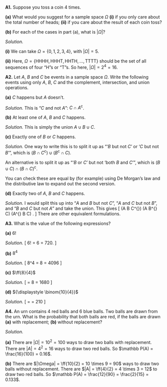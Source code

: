 ::::: {.myq}
**A1.** Suppose you toss a coin 4 times. 

:::: {.subq}
**(a)** What would you suggest for a sample space $\Omega$ **(i)** if you only care about the total number of heads; **(ii)** if you care about the result of each coin toss?
::::

:::: {.subq}
**(b)** For each of the cases in part (a), what is $|\Omega|$?
::::

::: {.myanswers data-latex=""}
*Solution.*

**(i)** We can take $\Omega = \{0,1,2,3,4\}$, with $|\Omega| = 5$.

**(ii)** Here, $\Omega = \{ \text{HHHH}, \text{HHHT}, \text{HHTH},\dots, \text{TTTT} \}$ should be the set of all sequences of four "H"s or "T"s. So here, $|\Omega| = 2^4 = 16$.
:::
:::::


::::: {.myq}
**A2.** Let $A$, $B$ and $C$  be events in a sample space $\Omega$. Write the following events using only $A$, $B$, $C$ and the complement, intersection, and union operations.

:::: {.subq}
**(a)** $C$ happens but $A$ doesn't.

::: {.myanswers data-latex=""}
*Solution.* This is "$C$ and not $A$": $C\cap A^{\mathsf{c}}$.
:::
::::

:::: {.subq}
**(b)** At least one of $A$, $B$ and $C$ happens.

::: {.myanswers data-latex=""}
*Solution.* This is simply the union $A \cup B\cup C$.
:::
::::

:::: {.subq}
**(c)** Exactly one of $B$ or $C$ happens.

::: {.myanswers data-latex=""}
*Solution.* One way to write this is to split it up as "'$B$ but not $C$' or '$C$ but not $B$'", which is $(B \cap C^{\mathsf{c}}) \cup (B^{\mathsf{c}} \cap C)$.

An alternative is to split it up as "'$B$ or $C$' but not 'both $B$ and $C$'", which is $(B \cup C) \cap (B\cap C)^{\mathsf{c}}$.

You can check these are equal by (for example) using De Morgan's law and the distributive law to expand out the second version.
:::
::::

:::: {.subq}
**(d)** Exactly two of $A$, $B$ and $C$ happens.

::: {.myanswers data-latex=""}
*Solution.* I would split this up into "$A$ and $B$ but not $C$", "$A$ and $C$ but not $B$", and "$B$ and $C$ but not $A$" and take the union. This gives
\[  (A \cap B \cap C^{\mathsf{c}}) \cup (A \cap B^{\mathsf{c}} \cap C) \cup (A^{\mathsf{c}} \cap B \cap C) . \]
There are other equivalent formulations.
:::
::::
:::::




::::: {.myq}
**A3.** What is the value of the following expressions?

:::: {.subq}
**(a)** $6!$

::: {.myanswers data-latex=""}
*Solution.* 
\[ 6! = 6 \times 5 \times 4 \times 3 \times 2 \times 1 = 720. \]
:::
::::


:::: {.subq}
**(b)** $8^4$

::: {.myanswers data-latex=""}
*Solution.* 
\[ 8^4 = 8 \times 8 \times 8 \times 8 = 4096 \]
:::
::::

:::: {.subq}
**(c)** $\ff{8}{4}$

::: {.myanswers data-latex=""}
*Solution.* 
\[ \ff{8}{4} = 8 \times 7 \times 6 \times 5 = 1680 \]
:::
::::

:::: {.subq}
**(d)** ${\displaystyle \binom{10}{4}}$

::: {.myanswers data-latex=""}
*Solution.* 
\[ \binom{10}{4} = \frac{10 \times 9 \times 8 \times 7}{4\times 3\times 2\times 1} = 210 \]
:::
::::
:::::

:::: {.myq}
**A4.** An urn contains 4 red balls and 6 blue balls. Two balls are drawn from the urn. What is the probability that both balls are red, if the balls are drawn **(a)** with replacement; **(b)** without replacement?

::: {.myanswers data-latex=""}
*Solution.*

**(a)** There are $|\Omega| = 10^2 = 100$ ways to draw two balls with replacement. There are $|A| = 4^2=16$ ways to draw two red balls. So
$\mathbb P(A) = \frac{16}{100} = 0.16$.

**(b)** There are $|\Omega| = \ff{10}{2} = 10 \times 9 = 90$ ways to draw two balls without replacement. There are $|A| = \ff{4}{2} = 4 \times 3 = 12$ to draw two red balls. So
$\mathbb P(A) = \frac{12}{90} = \frac{2}{15} = 0.133$.
:::
::::
